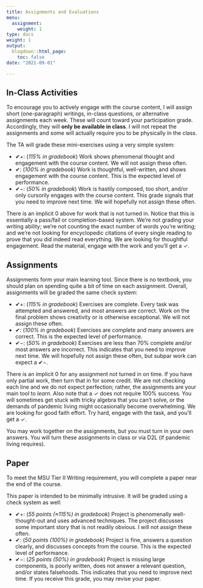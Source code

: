 ```yaml
---
title: Assignments and Evaluations
menu:
  assignment:
    weight: 1
type: docs
weight: 1
output:
  blogdown::html_page:
    toc: false
date: "2021-09-01"

---
```


## In-Class Activities

To encourage you to actively engage with the course content, I will assign short (one-paragraph) writings, in-class questions, or alternative assignments each week. These will count toward your participation grade. Accordingly, they will **only be available in class**. I will not repeat the assignments and some will actually require you to be physically in the class.

The TA will grade these mini-exercises using a very simple system:

- ✔+: (*115% in gradebook*) Work shows phenomenal thought and engagement with the course content. We will not assign these often.
- ✔: (*100% in gradebook*) Work is thoughtful, well-written, and shows engagement with the course content. This is the expected level of performance.
- ✔−: (*50% in gradebook*) Work is hastily composed, too short, and/or only cursorily engages with the course content. This grade signals that you need to improve next time. We will hopefully not assign these often.

There is an implicit 0 above for work that is not turned in. Notice that this is essentially a pass/fail or completion-based system. We're not grading your writing ability; we're not counting the exact number of words you're writing; and we're not looking for encyclopedic citations of every single reading to prove that you did indeed read everything. We are looking for thoughtful engagement. Read the material, engage with the work and you'll get a ✓.

## Assignments

Assignments form your main learning tool. Since there is no textbook, you should plan on spending quite a bit of time on each assignment. Overall, assignments will be graded the same check system:

- ✔+: (*115% in gradebook*) Exercises are complete. Every task was attempted and answered, and most answers are correct. Work on the final problem shows creativity or is otherwise exceptional. We will not assign these often.
- ✔: (*100% in gradebook*) Exercises are complete and many answers are correct. This is the expected level of performance.
- ✔−: (*50% in gradebook*) Exercises are less than 70% complete and/or most answers are incorrect. This indicates that you need to improve next time. We will hopefully not assign these often, but subpar work can expect a ✔−.

There is an implicit 0 for any assignment not turned in on time. If you have only partial work, then turn that in for some credit. We are not checking each line and we do not expect perfection; rather, the assignments are your main tool to *learn*.  Also note that a ✓ does not require 100% success. You will sometimes get stuck with tricky algebra that you can't solve, or the demands of pandemic living might occasionally become overwhelming. We are looking for good faith effort. Try hard, engage with the task, and you'll get a ✓.

You may work together on the assignments, but you must turn in your own answers. You will turn these assignments in class or via D2L (if pandemic living requires).

## Paper

To meet the MSU Tier II Writing requirement, you will complete a paper near the end of the course.

This paper is intended to be minimally intrusive. It will be graded using a check system as well:

- ✔+: (*55 points (≈115%) in gradebook*) Project is phenomenally well-thought-out and uses advanced techniques. The project discusses some important story that is not readily obvious. I will not assign these often.
- ✔: (*50 points (100%) in gradebook*) Project is fine, answers a question clearly, and discusses concepts from the course. This is the expected level of performance.
- ✔−: (*25 points (50%) in gradebook*) Project is missing large components, is poorly written, does not answer a relevant question, and/or states falsehoods. This indicates that you need to improve next time. If you receive this grade, you may revise your paper.
